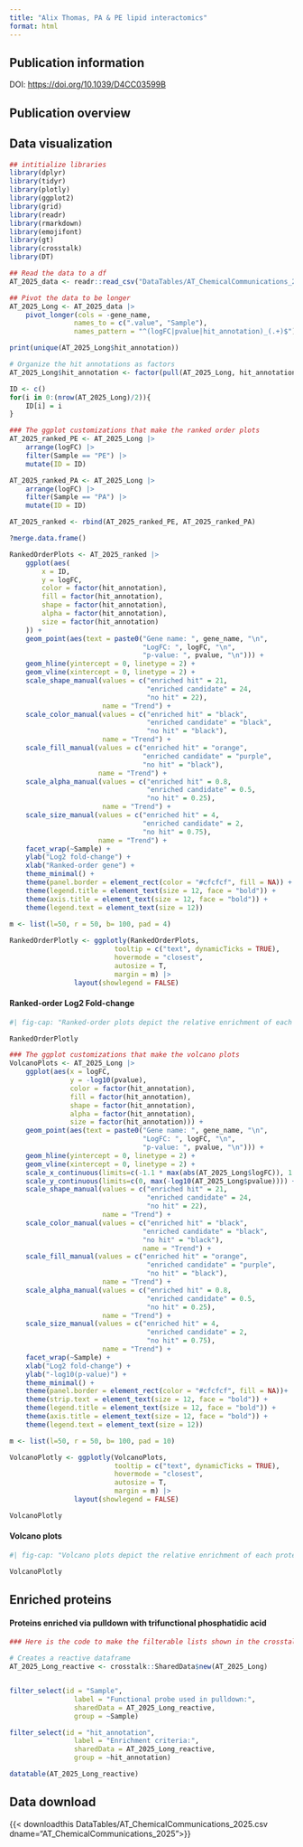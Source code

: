 ```yaml
---
title: "Alix Thomas, PA & PE lipid interactomics"
format: html
---
```


<!-- Data overview
Two lipid probes, PA and PE for a single cell line
 -->

## Publication information

DOI: <https://doi.org/10.1039/D4CC03599B>

## Publication overview

## Data visualization
 
```r

## intitialize libraries
library(dplyr)
library(tidyr)
library(plotly)
library(ggplot2)
library(grid)
library(readr)
library(rmarkdown)
library(emojifont)
library(gt)
library(crosstalk)
library(DT)

## Read the data to a df
AT_2025_data <- readr::read_csv("DataTables/AT_ChemicalCommunications_2025.csv")

## Pivot the data to be longer
AT_2025_Long <- AT_2025_data |>
	pivot_longer(cols = -gene_name,
				names_to = c(".value", "Sample"),
				names_pattern = "^(logFC|pvalue|hit_annotation)_(.+)$")

print(unique(AT_2025_Long$hit_annotation))

# Organize the hit annotations as factors
AT_2025_Long$hit_annotation <- factor(pull(AT_2025_Long, hit_annotation), levels = c("enriched hit", "enriched candidate", "no hit", "NA"), ordered=TRUE)

```

```r

ID <- c()
for(i in 0:(nrow(AT_2025_Long)/2)){
	ID[i] = i
}

### The ggplot customizations that make the ranked order plots
AT_2025_ranked_PE <- AT_2025_Long |>
    arrange(logFC) |>
	filter(Sample == "PE") |>
	mutate(ID = ID) 

AT_2025_ranked_PA <- AT_2025_Long |>
    arrange(logFC) |>
	filter(Sample == "PA") |>
	mutate(ID = ID) 

AT_2025_ranked <- rbind(AT_2025_ranked_PE, AT_2025_ranked_PA)

?merge.data.frame()

RankedOrderPlots <- AT_2025_ranked |>
    ggplot(aes(
        x = ID,
        y = logFC,
        color = factor(hit_annotation),
        fill = factor(hit_annotation),
        shape = factor(hit_annotation),
        alpha = factor(hit_annotation),
        size = factor(hit_annotation)
    )) +
    geom_point(aes(text = paste0("Gene name: ", gene_name, "\n",
                                 "LogFC: ", logFC, "\n",
                                 "p-value: ", pvalue, "\n"))) +
    geom_hline(yintercept = 0, linetype = 2) +
    geom_vline(xintercept = 0, linetype = 2) +
    scale_shape_manual(values = c("enriched hit" = 21,
                                  "enriched candidate" = 24,
                                  "no hit" = 22), 
                       name = "Trend") +
    scale_color_manual(values = c("enriched hit" = "black",
                                  "enriched candidate" = "black",
                                  "no hit" = "black"), 
                       name = "Trend") +
    scale_fill_manual(values = c("enriched hit" = "orange",
                                 "enriched candidate" = "purple",
                                 "no hit" = "black"), 
                      name = "Trend") +
    scale_alpha_manual(values = c("enriched hit" = 0.8,
                                  "enriched candidate" = 0.5,
                                  "no hit" = 0.25), 
                       name = "Trend") +
    scale_size_manual(values = c("enriched hit" = 4,
                                 "enriched candidate" = 2,
                                 "no hit" = 0.75), 
                      name = "Trend") +
    facet_wrap(~Sample) +
	ylab("Log2 fold-change") +
	xlab("Ranked-order gene") +
    theme_minimal() +
    theme(panel.border = element_rect(color = "#cfcfcf", fill = NA)) +
    theme(legend.title = element_text(size = 12, face = "bold")) +
    theme(axis.title = element_text(size = 12, face = "bold")) +
    theme(legend.text = element_text(size = 12))

m <- list(l=50, r = 50, b= 100, pad = 4)
	
RankedOrderPlotly <- ggplotly(RankedOrderPlots,
						  tooltip = c("text", dynamicTicks = TRUE),
						  hovermode = "closest",
						  autosize = T,
						  margin = m) |>
				layout(showlegend = FALSE)

```

#### Ranked-order Log2 Fold-change

:::{.border}
```r
#| fig-cap: "Ranked-order plots depict the relative enrichment of each protein versus control (y-axis) from lowest to highest. The left panel depicts the results of a pulldown using trifunctionalized phosphatidic acid; the right panel depicts the results of the pulldown using trifunctionalized phosphatidylethanolamine. Black proteins are unenriched or depleted in the presence of probe, Purple proteins are enriched to the probe but fall below a FDR or p-value threshold of significance, and Orange proteins surpass the threshold of significance (need details of threshold). "

RankedOrderPlotly
```
:::

```r

### The ggplot customizations that make the volcano plots
VolcanoPlots <- AT_2025_Long |>
	ggplot(aes(x = logFC,
			   y = -log10(pvalue),
			   color = factor(hit_annotation), 
			   fill = factor(hit_annotation), 
			   shape = factor(hit_annotation),
			   alpha = factor(hit_annotation),
			   size = factor(hit_annotation))) +
	geom_point(aes(text = paste0("Gene name: ", gene_name, "\n",
								 "LogFC: ", logFC, "\n",
								 "p-value: ", pvalue, "\n"))) +
	geom_hline(yintercept = 0, linetype = 2) +
	geom_vline(xintercept = 0, linetype = 2) +
	scale_x_continuous(limits=c(-1.1 * max(abs(AT_2025_Long$logFC)), 1.1* max(abs(AT_2025_Long$logFC)))) +
    scale_y_continuous(limits=c(0, max(-log10(AT_2025_Long$pvalue)))) +
	scale_shape_manual(values = c("enriched hit" = 21,
								  "enriched candidate" = 24,
								  "no hit" = 22), 
					   name = "Trend") +
	scale_color_manual(values = c("enriched hit" = "black",
								 "enriched candidate" = "black",
								 "no hit" = "black"), 
								 name = "Trend") +
	scale_fill_manual(values = c("enriched hit" = "orange",
								  "enriched candidate" = "purple",
								  "no hit" = "black"), 
					   name = "Trend") +
	scale_alpha_manual(values = c("enriched hit" = 0.8,
								  "enriched candidate" = 0.5,
								  "no hit" = 0.25), 
					   name = "Trend") +
	scale_size_manual(values = c("enriched hit" = 4,
								  "enriched candidate" = 2,
								  "no hit" = 0.75), 
					   name = "Trend") +
	facet_wrap(~Sample) +
	xlab("Log2 fold-change") +
	ylab("-log10(p-value)") +
	theme_minimal() +
	theme(panel.border = element_rect(color = "#cfcfcf", fill = NA))+
	theme(strip.text = element_text(size = 12, face = "bold")) +
	theme(legend.title = element_text(size = 12, face = "bold")) +
	theme(axis.title = element_text(size = 12, face = "bold")) +
	theme(legend.text = element_text(size = 12))

m <- list(l=50, r = 50, b= 100, pad = 10)

VolcanoPlotly <- ggplotly(VolcanoPlots,
						  tooltip = c("text", dynamicTicks = TRUE),
						  hovermode = "closest",
						  autosize = T,
						  margin = m) |>
				layout(showlegend = FALSE)

VolcanoPlotly

```

#### Volcano plots

:::{.border}
```r
#| fig-cap: "Volcano plots depict the relative enrichment of each protein versus control (x-axis) and the statistical significance of each protein following a Student's t-test (y-axis, -log10 transformed). The left panel depicts the results of a pulldown using trifunctionalized phosphatidic acid; the right panel depicts the results of the pulldown using trifunctionalized phosphatidylethanolamine. Black proteins are unenriched or depleted in the presence of probe, Purple proteins are enriched to the probe but fall below a FDR or p-value threshold of significance, and Orange proteins surpass the threshold of significance (need details of threshold)"

VolcanoPlotly
```
:::

## Enriched proteins

#### Proteins enriched via pulldown with trifunctional phosphatidic acid

:::{.border}
```r
### Here is the code to make the filterable lists shown in the crosstalk table below

# Creates a reactive dataframe
AT_2025_Long_reactive <- crosstalk::SharedData$new(AT_2025_Long)


filter_select(id = "Sample",
				label = "Functional probe used in pulldown:", 
				sharedData = AT_2025_Long_reactive,
				group = ~Sample)

filter_select(id = "hit_annotation",
				label = "Enrichment criteria:", 
				sharedData = AT_2025_Long_reactive,
				group = ~hit_annotation)

datatable(AT_2025_Long_reactive)

```
:::

## Data download

{{< downloadthis DataTables/AT_ChemicalCommunications_2025.csv dname="AT_ChemicalCommunications_2025">}}


